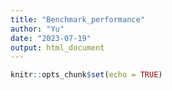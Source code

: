 ```yaml
---
title: "Benchmark_performance"
author: "Yu"
date: "2023-07-19"
output: html_document
---
```


```r
knitr::opts_chunk$set(echo = TRUE)
```



